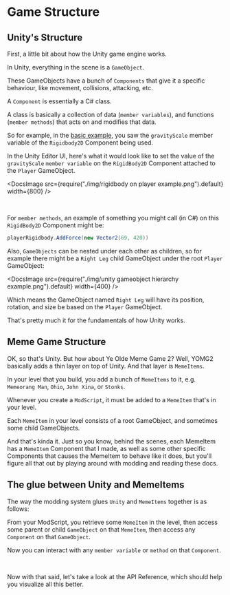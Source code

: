 
# Game Structure

## Unity's Structure

First, a little bit about how the Unity game engine works.

In Unity, everything in the scene is a `GameObject`.

These GameObjects have a bunch of `Components` that give it a specific behaviour, like movement, collisions, attacking, etc.

A `Component` is essentially a C# class.

A class is basically a collection of data (`member variables`), and functions (`member methods`) that acts on and modifies that data.

So for example, in the [basic example](/docs/getting-started/basic-example), you saw the `gravityScale` member variable of the `Rigidbody2D` Component being used.

In the Unity Editor UI, here's what it would look like to set the value of the `gravityScale` `member variable` on the `RigidBody2D` Component attached to the `Player` GameObject.

<DocsImage
  src={require("./img/rigidbody on player example.png").default}
  width={800}
/>

<br />

For `member methods`, an example of something you might call (in C#) on this `RigidBody2D` Component might be:

```csharp
playerRigidbody.AddForce(new Vector2(69, 420))
```

Also, `GameObjects` can be nested under each other as children, so for example there might be a `Right Leg` child GameObject under the root `Player` GameObject:

<DocsImage
  src={require("./img/unity gameobject hierarchy example.png").default}
  width={400}
/>

Which means the GameObject named `Right Leg` will have its position, rotation, and size be based on the `Player` GameObject.

That's pretty much it for the fundamentals of how Unity works.

## Meme Game Structure

OK, so that's Unity. But how about Ye Olde Meme Game 2? Well, YOMG2 basically adds a thin layer on top of Unity. And that layer is `MemeItems`.

In your level that you build, you add a bunch of `MemeItems` to it, e.g. `Memeorang Man`, `Ohio`, `John Xina`, or `Stonks`.

Whenever you create a `ModScript`, it must be added to a `MemeItem` that's in your level.

Each `MemeItem` in your level consists of a root GameObject, and sometimes some child GameObjects.

And that's kinda it. Just so you know, behind the scenes, each MemeItem has a `MemeItem` Component that I made, as well as some other specific Components that causes the MemeItem to behave like it does, but you'll figure all that out by playing around with modding and reading these docs.

## The glue between Unity and MemeItems

The way the modding system glues `Unity` and `MemeItems` together is as follows:

From your ModScript, you retrieve some `MemeItem` in the level, then access some parent or child `GameObject` on that `MemeItem`, then access any `Component` on that `GameObject`.

Now you can interact with any `member variable` or `method` on that `Component`.

<br />

Now with that said, let's take a look at the API Reference, which should help you visualize all this better.
